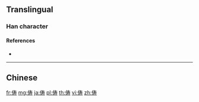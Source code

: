 {{character info/new}}
{{also|儔}}
==Translingual==

===Han character===
{{Han char|rn=9|rad=人|as=07|sn=9|four=|canj=OQKI|ids=⿰亻寿}}

====References====
* {{Han ref|kx=0106.041|hdz=10156.090|uh=4FE6|ud=20454}}

----

==Chinese==
{{zh-see|儔}}

[[fr:俦]]
[[mg:俦]]
[[ja:俦]]
[[pl:俦]]
[[th:俦]]
[[vi:俦]]
[[zh:俦]]